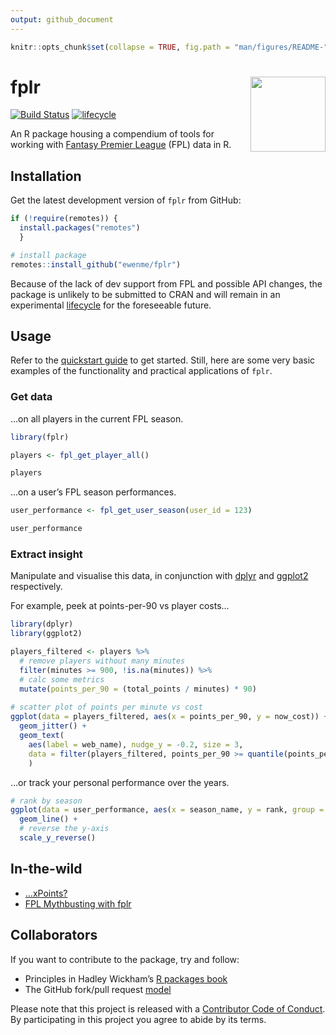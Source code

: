 ```yaml
---
output: github_document
---
```


```r
knitr::opts_chunk$set(collapse = TRUE, fig.path = "man/figures/README-")
```

# fplr <img src="man/figures/logo.png" alt="" width="120" align="right" />

[![Build Status](https://travis-ci.org/ewenme/fplr.png)](https://travis-ci.org/ewenme/fplr) 
[![lifecycle](https://img.shields.io/badge/lifecycle-experimental-orange.svg)](https://www.tidyverse.org/lifecycle/#experimental)

An R package housing a compendium of tools for working with [Fantasy Premier League](https://fantasy.premierleague.com) (FPL) data in R. 

## Installation

Get the latest development version of `fplr` from GitHub: 

```r
if (!require(remotes)) {
  install.packages("remotes") 
  }

# install package
remotes::install_github("ewenme/fplr")
```

Because of the lack of dev support from FPL and possible API changes, the package is unlikely to be submitted to CRAN and will remain in an experimental [lifecycle](https://www.tidyverse.org/lifecycle/) for the foreseeable future.

## Usage

Refer to the [quickstart guide](https://ewenme.github.io/fplr/articles/fplr-quickstart.html) to get started. 
Still, here are some very basic examples of the functionality and practical applications of `fplr`.

### Get data

...on all players in the current FPL season.

```r
library(fplr)

players <- fpl_get_player_all()

players
```

...on a user's FPL season performances.

```r
user_performance <- fpl_get_user_season(user_id = 123)

user_performance
```

### Extract insight

Manipulate and visualise this data, in conjunction with [dplyr](https://dplyr.tidyverse.org/) and [ggplot2](https://ggplot2.tidyverse.org/) respectively.

For example, peek at points-per-90 vs player costs...

```r
library(dplyr)
library(ggplot2)

players_filtered <- players %>% 
  # remove players without many minutes
  filter(minutes >= 900, !is.na(minutes)) %>% 
  # calc some metrics
  mutate(points_per_90 = (total_points / minutes) * 90)
  
# scatter plot of points per minute vs cost
ggplot(data = players_filtered, aes(x = points_per_90, y = now_cost)) +
  geom_jitter() +
  geom_text(
    aes(label = web_name), nudge_y = -0.2, size = 3,
    data = filter(players_filtered, points_per_90 >= quantile(points_per_90, 0.95) | now_cost >= quantile(now_cost, 0.95))
    )
```

...or track your personal performance over the years.

```r
# rank by season
ggplot(data = user_performance, aes(x = season_name, y = rank, group = 1)) +
  geom_line() +
  # reverse the y-axis
  scale_y_reverse()
```

## In-the-wild

- [...xPoints?](https://ewen.io/2019/03/08/xpoints/)
- [FPL Mythbusting with fplr](https://ewen.io/2017/06/25/fpl-mythbusting-with-fplr/)

## Collaborators

If you want to contribute to the package, try and follow:

- Principles in Hadley Wickham's [R packages book](https://r-pkgs.org/)
- The GitHub fork/pull request [model](https://guides.github.com/introduction/flow/)

Please note that this project is released with a [Contributor Code of Conduct](CODE_OF_CONDUCT.md). By participating in this project you agree to abide by its terms.
